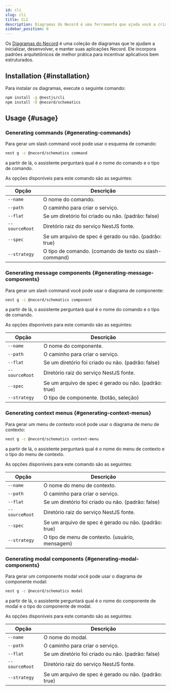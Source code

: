 ```yaml
---
id: cli
slug: cli
title: CLI
description: Diagramas do Necord é uma ferramenta que ajuda você a criar seu bot mais rápido e fácil.
sidebar_position: 6
---
```


Os [Diagramas do Necord](https://www.npmjs.com/package/@necord/schematics) é uma coleção de diagramas que te ajudam a inicializar, desenvolver,
e manter suas aplicações Necord. Ele incorpora padrões arquitetônicos de melhor prática para incentivar
aplicativos bem estruturados.

## Installation {#installation}

Para instalar os diagramas, execute o seguinte comando:

```bash npm2yarn
npm install -g @nestjs/cli
npm install -D @necord/schematics
```

## Usage {#usage}

### Generating commands {#generating-commands}

Para gerar um slash command você pode usar o esquema de comando:

```bash
nest g -c @necord/schematics command
```

a partir de lá, o assistente perguntará qual é o nome do comando e o tipo de comando.

As opções disponíveis para este comando são as seguintes:

| Opção              | Descrição                                                  |
| ------------------ | ---------------------------------------------------------- |
| `--name`           | O nome do comando.                                         |
| `--path`           | O caminho para criar o serviço.                            |
| `--flat`           | Se um diretório foi criado ou não. (padrão: false)         |
| `--sourceRoot`     | Diretório raiz do serviço NestJS fonte.                    |
| `--spec`           | Se um arquivo de spec é gerado ou não. (padrão: true)      |
| `--strategy`       | O tipo de comando. (comando de texto ou slash-command)     |

### Generating message components {#generating-message-components}

Para gerar um slash command você pode usar o diagrama de componente:

```bash
nest g -c @necord/schematics component
```

a partir de lá, o assistente perguntará qual é o nome do comando e o tipo de comando.

As opções disponíveis para este comando são as seguintes:

| Opção              | Descrição                                                  |
| ------------------ | ---------------------------------------------------------- |
| `--name`           | O nome do componente.                                      |
| `--path`           | O caminho para criar o serviço.                            |
| `--flat`           | Se um diretório foi criado ou não. (padrão: false)         |
| `--sourceRoot`     | Diretório raiz do serviço NestJS fonte.                    |
| `--spec`           | Se um arquivo de spec é gerado ou não. (padrão: true)      |
| `--strategy`       | O tipo de componente. (botão, seleção)                     |

### Generating context menus {#generating-context-menus}

Para gerar um menu de contexto você pode usar o diagrama de menu de contexto:

```bash
nest g -c @necord/schematics context-menu
```

a partir de lá, o assistente perguntará qual é o nome do menu de contexto e o tipo do menu de contexto.

As opções disponíveis para este comando são as seguintes:

| Opção              | Descrição                                                      |
| ------------------ | -------------------------------------------------------------- |
| `--name`           | O nome do menu de contexto.                                    |
| `--path`           | O caminho para criar o serviço.                                |
| `--flat`           | Se um diretório foi criado ou não. (padrão: false)             |
| `--sourceRoot`     | Diretório raiz do serviço NestJS fonte.                        |
| `--spec`           | Se um arquivo de spec é gerado ou não. (padrão: true)          |
| `--strategy`       | O tipo de menu de contexto. (usuário, mensagem)                |

### Generating modal components {#generating-modal-components}

Para gerar um componente modal você pode usar o diagrama de componente modal:

```bash
nest g -c @necord/schematics modal
```

a partir de lá, o assistente perguntará qual é o nome do componente de modal e o tipo do componente de modal.

As opções disponíveis para este comando são as seguintes:

| Opção              | Descrição                                                  |
| ------------------ | ---------------------------------------------------------- |
| `--name`           | O nome do modal.                                           |
| `--path`           | O caminho para criar o serviço.                            |
| `--flat`           | Se um diretório foi criado ou não. (padrão: false)         |
| `--sourceRoot`     | Diretório raiz do serviço NestJS fonte.                    |
| `--strategy`       | Se um arquivo de spec é gerado ou não. (padrão: true)      |
